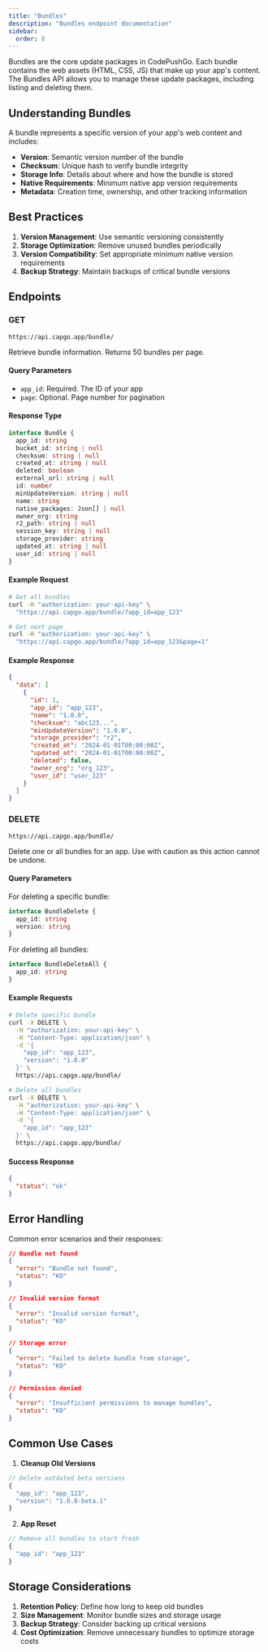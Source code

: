 ```yaml
---
title: "Bundles"
description: "Bundles endpoint documentation"
sidebar:
  order: 8
---
```


Bundles are the core update packages in CodePushGo. Each bundle contains the web assets (HTML, CSS, JS) that make up your app's content. The Bundles API allows you to manage these update packages, including listing and deleting them.

## Understanding Bundles

A bundle represents a specific version of your app's web content and includes:
- **Version**: Semantic version number of the bundle
- **Checksum**: Unique hash to verify bundle integrity
- **Storage Info**: Details about where and how the bundle is stored
- **Native Requirements**: Minimum native app version requirements
- **Metadata**: Creation time, ownership, and other tracking information

## Best Practices

1. **Version Management**: Use semantic versioning consistently
2. **Storage Optimization**: Remove unused bundles periodically
3. **Version Compatibility**: Set appropriate minimum native version requirements
4. **Backup Strategy**: Maintain backups of critical bundle versions

## Endpoints

### GET

`https://api.capgo.app/bundle/`

Retrieve bundle information. Returns 50 bundles per page.

#### Query Parameters
- `app_id`: Required. The ID of your app
- `page`: Optional. Page number for pagination

#### Response Type

```typescript
interface Bundle {
  app_id: string
  bucket_id: string | null
  checksum: string | null
  created_at: string | null
  deleted: boolean
  external_url: string | null
  id: number
  minUpdateVersion: string | null
  name: string
  native_packages: Json[] | null
  owner_org: string
  r2_path: string | null
  session_key: string | null
  storage_provider: string
  updated_at: string | null
  user_id: string | null
}
```

#### Example Request

```bash
# Get all bundles
curl -H "authorization: your-api-key" \
  "https://api.capgo.app/bundle/?app_id=app_123"

# Get next page
curl -H "authorization: your-api-key" \
  "https://api.capgo.app/bundle/?app_id=app_123&page=1"
```

#### Example Response

```json
{
  "data": [
    {
      "id": 1,
      "app_id": "app_123",
      "name": "1.0.0",
      "checksum": "abc123...",
      "minUpdateVersion": "1.0.0",
      "storage_provider": "r2",
      "created_at": "2024-01-01T00:00:00Z",
      "updated_at": "2024-01-01T00:00:00Z",
      "deleted": false,
      "owner_org": "org_123",
      "user_id": "user_123"
    }
  ]
}
```

### DELETE

`https://api.capgo.app/bundle/`

Delete one or all bundles for an app. Use with caution as this action cannot be undone.

#### Query Parameters

For deleting a specific bundle:
```typescript
interface BundleDelete {
  app_id: string
  version: string
}
```

For deleting all bundles:
```typescript
interface BundleDeleteAll {
  app_id: string
}
```

#### Example Requests

```bash
# Delete specific bundle
curl -X DELETE \
  -H "authorization: your-api-key" \
  -H "Content-Type: application/json" \
  -d '{
    "app_id": "app_123",
    "version": "1.0.0"
  }' \
  https://api.capgo.app/bundle/

# Delete all bundles
curl -X DELETE \
  -H "authorization: your-api-key" \
  -H "Content-Type: application/json" \
  -d '{
    "app_id": "app_123"
  }' \
  https://api.capgo.app/bundle/
```

#### Success Response

```json
{
  "status": "ok"
}
```

## Error Handling

Common error scenarios and their responses:

```json
// Bundle not found
{
  "error": "Bundle not found",
  "status": "KO"
}

// Invalid version format
{
  "error": "Invalid version format",
  "status": "KO"
}

// Storage error
{
  "error": "Failed to delete bundle from storage",
  "status": "KO"
}

// Permission denied
{
  "error": "Insufficient permissions to manage bundles",
  "status": "KO"
}
```

## Common Use Cases

1. **Cleanup Old Versions**
```typescript
// Delete outdated beta versions
{
  "app_id": "app_123",
  "version": "1.0.0-beta.1"
}
```

2. **App Reset**
```typescript
// Remove all bundles to start fresh
{
  "app_id": "app_123"
}
```

## Storage Considerations

1. **Retention Policy**: Define how long to keep old bundles
2. **Size Management**: Monitor bundle sizes and storage usage
3. **Backup Strategy**: Consider backing up critical versions
4. **Cost Optimization**: Remove unnecessary bundles to optimize storage costs 

